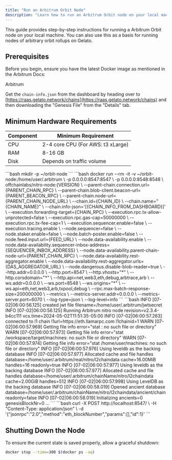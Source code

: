 ```yaml
---
title: "Run an Arbitrum Orbit Node"
description: "Learn how to run an Arbitrum Orbit node on your local machine"
---
```


This guide provides step-by-step instructions for running a Arbitrum Orbit node on your local machine. You can also use this as a basis for running nodes of arbitrary orbit rollups on Gelato.

## Prerequisites

Before you begin, ensure you have the latest Docker image as mentioned in the Arbitrum Docs:

<Card title="Run Full Node" icon="link" href="https://docs.arbitrum.io/run-arbitrum-node/run-full-node">
Arbitrum
</Card>

Get the `chain-info.json` from the dashboard by heading over to [https://raas.gelato.network/chains](https://raas.gelato.network/chains) and then downloading the "Genesis File" from the "Details" tab.

## Minimum Hardware Requirements

| Component | Minimum Requirement               |
| --------- | --------------------------------- |
| CPU       | 2-4 core CPU (For AWS: t3 xLarge) |
| RAM       | 8-16 GB                           |
| Disk      | Depends on traffic volume         |

<Steps>
  <Step title="Create a directory for the chain">
    ```bash
    mkdir -p ~/orbit-node
    ```
  </Step>

  <Step title="Run the node">
    ```bash
    docker run --rm -it  -v ~/orbit-node:/home/user/.arbitrum \
      -p 0.0.0.0:8547:8547 \
      -p 0.0.0.0:8548:8548 \
       offchainlabs/nitro-node:{VERSION} \
      --parent-chain.connection.url={PARENT_CHAIN_RPC} \
      --parent-chain.blob-client.beacon-url={PARENT_BEACON_RPC} \
      --parent-chain.node-url={PARENT_CHAIN_NODE_URL} \
      --chain.id={CHAIN_ID} \
      --chain.name="{CHAIN_NAME}" \
      --chain.info-json='[{CHAIN_INFO_FROM_DASHBOARD}]' \
      --execution.forwarding-target={CHAIN_RPC} \
      --execution.rpc.tx-allow-unprotected=false \
      --execution.rpc.gas-cap=50000000 \
      --execution.rpc.tx-fee-cap=1 \
      --execution.sequencer.enable=false \
      --execution.tracing.enable \
      --node.sequencer=false \
      --node.staker.enable=false \
      --node.batch-poster.enable=false \
      --node.feed.input.url={FEED_URL} \
      --node.data-availability.enable \
      --node.data-availability.sequencer-inbox-address={SEQUENCER_INBOX_ADDRESS} \
      --node.data-availability.parent-chain-node-url={PARENT_CHAIN_RPC} \
      --node.data-availability.rest-aggregator.enable \
      --node.data-availability.rest-aggregator.urls={DAS_AGGREGATOR_URL} \
      --node.dangerous.disable-blob-reader=true \
      --http.addr=0.0.0.0 \
      --http.port=8547 \
      --http.vhosts="*" \
      --http.corsdomain="*" \
      --http.api=net,web3,eth,debug,arbtrace,arb \
      --ws.addr=0.0.0.0 \
      --ws.port=8548 \
      --ws.origins="*" \
      --ws.api=eth,net,web3,arb,txpool,debug \
      --rpc.max-batch-response-size=200000000 \
      --metrics \
      --metrics-server.addr=0.0.0.0 \
      --metrics-server.port=6070 \
      --log-type=json \
      --log-level=info
    ```
  </Step>

  <Step title="Check the logs">
    ```bash
    INFO [07-02|06:00:56.125] created jwt file                         filename=/home/user/.arbitrum/jwtsecret
    INFO [07-02|06:00:56.125] Running Arbitrum nitro node              revision=v2.3.4-b4cc111 vcs.time=2024-05-02T11:51:35-05:00
    INFO [07-02|06:00:57.263] connected to l1 chain                    l1url=https://eth.llamarpc.com l1chainid=1
    WARN [07-02|06:00:57.969] Getting file info                        error="stat : no such file or directory"
    WARN [07-02|06:00:57.973] Getting file info                        error="stat /workspace/target/machines: no such file or directory"
    WARN [07-02|06:00:57.974] Getting file info                        error="stat /home/user/machines: no such file or directory"
    INFO [07-02|06:00:57.976] Using leveldb as the backing database
    INFO [07-02|06:00:57.977] Allocated cache and file handles         database=/home/user/.arbitrum/real/nitro/l2chaindata cache=16.00MiB handles=16 readonly=true
    INFO [07-02|06:00:57.977] Using leveldb as the backing database
    INFO [07-02|06:00:57.977] Allocated cache and file handles         database=/home/user/.arbitrum/chainName/nitro/l2chaindata cache=2.00GiB handles=512
    INFO [07-02|06:00:57.998] Using LevelDB as the backing database
    INFO [07-02|06:00:58.019] Opened ancient database                  database=/home/user/.arbitrum/chainName/nitro/l2chaindata/ancient/chain readonly=false
    INFO [07-02|06:00:58.019] Initializing                             ancients=0 genesisBlockNr=0
    ...
    ```
  </Step>

  <Step title="Check the node status">
    ```bash
    curl -X POST http://localhost:8547/ \
    -H "Content-Type: application/json" \
    -d '{"jsonrpc":"2.0","method":"eth_blockNumber","params":[],"id":1}'
    ```
  </Step>
</Steps>

## Shutting Down the Node

<Info>
  To ensure the current state is saved properly, allow a graceful shutdown:
</Info>

```bash
docker stop --time=300 $(docker ps -aq)
```
